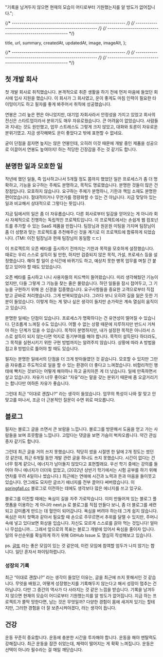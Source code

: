 
  "기록을 남겨두지 않으면 현재의 모습이 어디로부터 기원했는지를 알 방도가 없어집니다.";

{/* ---------------------------------------------------------- */}
{/* ---------------------------------------------------------- */}
{/* ---------------------------------------------------------- */}

  title,
  url,
  summary,
  createdAt,
  updatedAt,
  image,
  imageAlt,
};


<ArticleJsonLd
  useAppDir
  url={url}
  title={title}
  images={[image.src]}
  authorName={authorList}
  datePublished={createdAt}
  dateModified={updatedAt}
  publisherName={authorName}
  description={summary}
  isAccessibleForFree
/>

<ArticleHeader title={title} updatedAt={updatedAt} />

{/* ---------------------------------------------------------- */}
{/* ---------------------------------------------------------- */}
{/* ---------------------------------------------------------- */}

<ArticleImage img={i1} alt="사무실 모습" />

## 첫 개발 회사

첫 개발 회사로 취직했습니다. 본격적으로 취준 생활을 하기 전에 먼저 마음에 들었던 회사에 입사 지원을 했습니다. 이 회사가 그 회사였고, 운이 좋게도 마침 인력이 필요한 타이밍이기도 하고 필자를 좋게 봐주어서 취직에 성공했습니다.

연봉은 그리 높은 편은 아니었지만, 대기업 자회사라서 안정성을 가지고 있었고 회사의 전신은 스타트업이라서 분위기도 매우 자유로웠습니다. 큰 어려움이 없었습니다. 사람들과 지내는 것도 원만했고, 업무 스트레스도 그렇게 크지 않았고, 대화와 토론이 자유로운 분위기였고. 지금 생각해봐도 운이 좋았다고 밖에 표현할 수 없네요.

굳이 단점을 꼽자면 높지는 않은 연봉인데, 오히려 이것 때문에 개발 중인 제품을 성공으로 이끌어서 연봉도 높여야지! 하는 적당한 긴장감을 주는 것 같기도 합니다.

<ArticleImage img={i2} alt="붉은 벽돌 집의 빨간 문과 노랑 문" />

## 분명한 일과 모호한 일

작년에 했던 일들, 즉 입사하고나서 5개월 정도 쯤까지 했었던 일은 프로세스가 좀 더 명확하고, 기능을 요구하는 주체도 분명하고, 목적도 명료했습니다. 분명한 것들이 많은 건 장점입니다. 모호하지 않습니다. 요구하는 주체가 분명하니, 기한과 책임 소재도 분명한 편이었습니다. 절대적이거나 무언가를 정량화할 수 있는 건 아닙니다. 지금 맞닿아 있는 일과 비교해서 상대적으로 그렇다는 뜻입니다.

지금 팀에서의 일은 좀 더 자유롭습니다. 다른 회사로부터 일감을 얻어오는 게 아니라 회사 자체적으로 진행하는 독립적인 프로젝트입니다. 이 프로젝트에서는 손쉽게 웹 컴포넌트를 추가할 수 있는 SaaS 제품을 만듭니다. 팀장님과 원온원 미팅을 가지며 팀장님이 좀 더 성향과 맞는 프로젝트를 추천해주신 것을 계기로 이 프로젝트에 합류하게 되었습니다. (TMI: 이전 팀장님과 현재 팀장님이 동일함 ㄷㄷ)

이 프로젝트의 오픈 베타를 출시하기 전까지는 기한과 목적을 모호하게 설정했습니다. 때로는 우리 스스로 설득이 될 만한, 하지만 검증되지 않은 목적, 가설, 프로세스 등을 설정했습니다. 해야 할 일이 순식간에 바뀌기도 하고, 예상치 못한 병목 업무를 며칠 간 붙잡고 있어야 할 때도 있었습니다.

오픈 베타를 출시하고 나니 사용자들의 피드백이 들어왔습니다. 미리 생각해뒀던 기능이었지만, 다들 그렇게 그 기능을 찾는 줄은 몰랐습니다. 하던 일들을 잠시 접어두고, 그 기능을 구현하기 위해 온 신경을 집중했습니다. 요구사항들을 중요한 고객으로부터 직접 받고 곧바로 처리했습니다. 그게 반복되었습니다. 그러다 보니 오히려 길을 잃은 듯한 기분이 들었습니다. 이렇게 하는 게 맞나 싶은 생각이 들지만 손가락은 계속 열심히 움직이고 있습니다.

분명한 일에는 단점이 있습니다. 프로세스가 명확하다는 건 유연성이 떨어질 수 있습니다. 단조롭게 느껴질 수도 있습니다. 어쩔 수 없는 상황 때문에 지루하지만 반드시 거쳐야 하는 단계가 있을 수 있습니다. 목적이 분명하지만, 내가 설정한 목적은 아니라서 스스로 설득이 되지 않는다면 억지로 동기부여를 해야 합니다. 목적이 설득된다 하더라도, 그 목적을 실현시키기 위한 구현 방법까지는 알려주지 않습니다. 상황에 따라 A 방법을 접고 B 방법으로 틀어야 할 때도 있습니다.

필자는 분명한 일에서의 단점을 더 크게 받아들였던 것 같습니다. 모호할 수 있지만 그만큼 자유롭고 주도적으로 일을 할 수 있는 환경이 더 좋다고 느껴졌습니다. 비합리적인 행태에 빡치는 것보다는 어떻게 해야하나 하고 골치아픈 게 더 낫습니다. 일에 만족하면서 살고 있습니다. 자유가 너무 좋아요! “자유"라는 말을 갖는 분위기 때문에 좀 오글거리기는 합니다만 여하튼 자유가 좋습니다.

그런데 최근 “이대로 괜찮나?” 라는 생각이 들었습니다. 업무의 특성이 나와 잘 맞고 안 맞고를 떠나서, 조금 더 근본적인 질문이 수면 위로 떠오릅니다.

<ArticleImage img={i3} alt="맥북하는 사람" />

## 블로그

필자는 블로그 글을 쓰면서 큰 보람을 느낍니다. 블로그를 방문해서 도움을 얻고 가는 사람들을 보며 흐뭇함을 느낍니다. 고맙다는 댓글을 보면 가슴이 벅차오릅니다. 약간 관심종자 같기도 합니다.

그런데 최근 글을 거의 쓰지 못했습니다. 적당히 썼을 시절엔 한 달에 2개 정도는 썼던 것 같은데, 최근 6개월 동안 개발 관련 글을 하나도 쓰지 못했습니다. 시간이 없다는 건 너무 핑계 같으니, 에너지가 남아돌지 않았다고 표현할래요. 우선 학기 중에는 강의를 들어야 하니 에너지가 더더욱 없었고, (2022년 상반기 학기에서는 시험 공부를 하기 위해 연차를 무려 4일이나 썼습니다.) 최근에는 연애에 시간과 노력과 돈과 마음을 들이붓고 있습니다. 안그래도 모자란 글쓰기 에너지를 전부 끌어다 써버렸습니다. 이 [springfall.cc](http://springfall.cc/) 블로그로 이전하는 데에도 생각보다 많은 에너지를 쓰고 있구요.

블로그를 이전할 때에는 욕심이 길을 자주 가로막습니다. 이미 만들어져 있는 블로그 플랫폼을 이용하는 게 아니라 next.js 로 블로그를 직접 만들다 보니, 좀 더 블로그를 세련되고 감미롭게 만드는 데 혈안이 되어갑니다. 욕심을 버려야 하는데 그게 쉽지 않습니다. 욕심은 마치 핫팩과 같아서 필요할 때 손으로 주무르면서 추위를 달랠 수 있지만, 주머니 속에 넣고 있다보면 화상을 입습니다. 자신도 모르게 스스로를 갉아 먹는 것입니다! 얼마나 무섭습니까… 그래서 앞으로의 목표는 블로그 개발에 있어서 욕심을 줄이자 입니다. 일의 우선순위를 확실하게 하기 위해 GitHub Issue 도 열심히 작성해보고 있습니다.

ps. [글또](https://www.notion.so/3773eae6a382448394cec41455787d00?pvs=21) 라는 좋은 모임이 있는 것 같은데, 이런 모임에 참여할 엄두가 나지 않기는 합니다. 일단 혼자서 파이팅하렵니다.

### 성장의 기록

최근 “이대로 괜찮나?” 라는 생각이 들었던 이유는, 글을 최근에 쓰지 못해서인 것 같습니다. 무엇을 배웠고, 어떻게 성장했는지를 기록해두지 않는다고 해서 성장이 멈추는 건 아닙니다. 다만 그 중간의 역사가 다 사라지는 것 같은 느낌을 받습니다. 기록을 남겨두지 않으면 현재의 모습이 어디로부터 기원했는지를 알 방도가 없어집니다. 지금 하는 프로젝트가 쫄딱 망한다면, 남는 것은 무엇일까? 다양한 경험이 몸에 새겨져 있기는 할테지만, 그러한 경험을 더 잘 보존시켜야겠다, 라는 생각이 듭니다.

<ArticleImage img={i4} alt="도림천에서 달리고 있는 사람" />

## 건강

운동 꾸준히 중요합니다. 운동에 충분한 시간을 투자해야 합니다. 운동을 해야 멘탈력도 강해집니다. 최근 운동을 잠깐 쉬었는데, 체력이 떨어지는 게 확확 느껴집니다. 운동은 선택이 아니라 필수라는 걸 매일 깨닫습니다.
